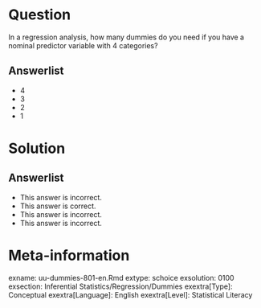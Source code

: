 Question
========
  
In a regression analysis, how many dummies do you need if you have a nominal predictor variable with 4 categories?
  
Answerlist
----------
* 4
* 3
* 2
* 1

Solution
========

Answerlist
----------
* This answer is incorrect.
* This answer is correct.
* This answer is incorrect.
* This answer is incorrect.

Meta-information
================
exname: uu-dummies-801-en.Rmd
extype: schoice
exsolution: 0100
exsection: Inferential Statistics/Regression/Dummies
exextra[Type]: Conceptual
exextra[Language]: English
exextra[Level]: Statistical Literacy